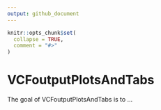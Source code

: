```yaml
---
output: github_document
---
```


<!-- README.md is generated from README.Rmd. Please edit that file -->

```r
knitr::opts_chunk$set(
  collapse = TRUE,
  comment = "#>"
)
```

# VCFoutputPlotsAndTabs

<!-- badges: start -->
<!-- badges: end -->

The goal of VCFoutputPlotsAndTabs is to ...

